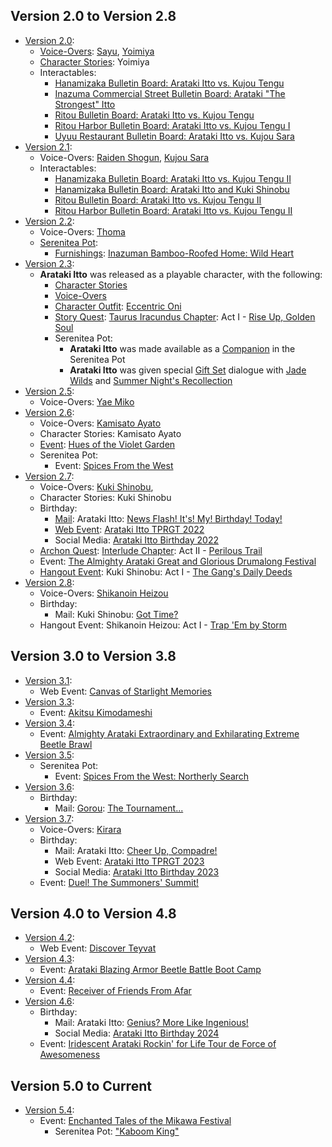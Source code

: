 {{Stub|Add in-game mentions in Furnishings, quests, and descriptions, if they exist. Add video references, such as Teasers, Trailers, Collected Miscellany and also (potentially) all Web Event appearances, Comic/Shorts appearances. External media in which a character only briefly appears but doesn't actually have anything of substance in it (e.g., the majority of Character Shorts, cameos in other characters' Character Demos) should not be added.}}
{{Lore History Intro}}

==Version 2.0 to Version 2.8==

* [[Version 2.0]]:
** [[Arataki_Itto/Lore#Character_Mentions|Voice-Overs]]: [[Sayu]], [[Yoimiya]]
** [[Arataki_Itto/Lore#Character_Mentions|Character Stories]]: Yoimiya
** Interactables: 
*** [[Hanamizaka_Bulletin_Board#Arataki_Itto_vs._Kujou_Tengu|Hanamizaka Bulletin Board: Arataki Itto vs. Kujou Tengu]]
*** [[Inazuma_Commercial_Street_Bulletin_Board#Arataki_"The_Strongest"_Itto|Inazuma Commercial Street Bulletin Board: Arataki "The Strongest" Itto]]
*** [[Ritou_Bulletin_Board#Arataki_Itto_vs._Kujou_Tengu|Ritou Bulletin Board: Arataki Itto vs. Kujou Tengu]]
*** [[Ritou_Harbor_Bulletin_Board#Arataki_Itto_vs._Kujou_Tengu_I|Ritou Harbor Bulletin Board: Arataki Itto vs. Kujou Tengu I]]
*** [[Uyuu_Restaurant_Bulletin_Board#Arataki_Itto_vs._Kujou_Sara|Uyuu Restaurant Bulletin Board: Arataki Itto vs. Kujou Sara]]
* [[Version 2.1]]:
** Voice-Overs: [[Raiden Shogun]], [[Kujou Sara]]
** Interactables: 
*** [[Hanamizaka_Bulletin_Board#Arataki_Itto_vs._Kujou_Tengu_II|Hanamizaka Bulletin Board: Arataki Itto vs. Kujou Tengu II]]
*** [[Hanamizaka_Bulletin_Board#Arataki_Itto_and_Kuki_Shinobu|Hanamizaka Bulletin Board: Arataki Itto and Kuki Shinobu]]
*** [[Ritou_Bulletin_Board#Arataki_Itto_vs._Kujou_Tengu_II|Ritou Bulletin Board: Arataki Itto vs. Kujou Tengu II]]
*** [[Ritou_Harbor_Bulletin_Board#Arataki_Itto_vs._Kujou_Tengu_II|Ritou Harbor Bulletin Board: Arataki Itto vs. Kujou Tengu II]]
* [[Version 2.2]]: 
** Voice-Overs: [[Thoma]]
** [[Serenitea Pot]]:
*** [[Furnishings]]: [[Inazuman Bamboo-Roofed Home: Wild Heart]]
* [[Version 2.3]]: 
** '''Arataki Itto''' was released as a playable character, with the following:
*** [[Arataki Itto/Lore|Character Stories]]
*** [[Arataki Itto/Voice-Overs|Voice-Overs]]
*** [[Character Outfit]]: [[Eccentric Oni]]
*** [[Story Quest]]: [[Taurus Iracundus Chapter]]: Act I - [[Rise Up, Golden Soul]]
*** Serenitea Pot:
**** '''Arataki Itto''' was made available as a [[Arataki Itto/Companion|Companion]] in the Serenitea Pot
**** '''Arataki Itto''' was given special [[Furnishing_Set#Gift_Sets|Gift Set]] dialogue with [[Jade Wilds]] and [[Summer Night's Recollection]]
* [[Version 2.5]]: 
** Voice-Overs: [[Yae Miko]]
* [[Version 2.6]]: 
** Voice-Overs: [[Kamisato Ayato]]
** Character Stories: Kamisato Ayato
** [[Event]]: [[Hues of the Violet Garden]]
** Serenitea Pot:
*** Event: [[Spices_From_the_West/2022-05-14|Spices From the West]]
* [[Version 2.7]]: 
** Voice-Overs: [[Kuki Shinobu]], 
** Character Stories: Kuki Shinobu
** Birthday:
*** [[Mail]]: Arataki Itto: [[Mail/News_Flash!_It%27s!_My!_Birthday!_Today!_(2022-06-01)|News Flash! It's! My! Birthday! Today!]]
*** [[Web Event]]: [[Taking Pictures and Recounting Good Times/Gallery|Arataki Itto TPRGT 2022]]
*** Social Media: [[Arataki Itto/Gallery#Artwork|Arataki Itto Birthday 2022]]
** [[Archon Quest]]: [[Interlude Chapter]]: Act II - [[Perilous Trail]]
** Event: [[The Almighty Arataki Great and Glorious Drumalong Festival]]
** [[Hangout Event]]: Kuki Shinobu: Act I - [[The Gang's Daily Deeds]]
* [[Version 2.8]]:
** Voice-Overs: [[Shikanoin Heizou]]
** Birthday: 
*** Mail: Kuki Shinobu: [[Mail/Got_Time%3F_(2022-07-27)|Got Time?]]
** Hangout Event: Shikanoin Heizou: Act I - [[Trap 'Em by Storm]]

==Version 3.0 to Version 3.8==

* [[Version 3.1]]:
** Web Event: [[Canvas of Starlight Memories]]
* [[Version 3.3]]:
** Event: [[Akitsu Kimodameshi]]
* [[Version 3.4]]:
** Event: [[Almighty Arataki Extraordinary and Exhilarating Extreme Beetle Brawl]]
* [[Version 3.5]]:
** Serenitea Pot:
*** Event: [[Spices_From_the_West/2023-03-31|Spices From the West: Northerly Search]]
* [[Version 3.6]]:
** Birthday:
*** Mail: [[Gorou]]: [[Mail/The_Tournament..._(2023-05-18)|The Tournament...]]
* [[Version 3.7]]:
** Voice-Overs: [[Kirara]]
** Birthday:
*** Mail: Arataki Itto: [[Mail/Cheer_Up,_Compadre!_(2023-06-01)|Cheer Up, Compadre!]]
*** Web Event: [[Taking Pictures and Recounting Good Times/Gallery|Arataki Itto TPRGT 2023]]
*** Social Media: [[Arataki Itto/Gallery#Artwork|Arataki Itto Birthday 2023]]
** Event: [[Duel! The Summoners' Summit!]]

==Version 4.0 to Version 4.8==

* [[Version 4.2]]:
** Web Event: [[Discover Teyvat]]
* [[Version 4.3]]:
** Event: [[Arataki Blazing Armor Beetle Battle Boot Camp]]
* [[Version 4.4]]:
** Event: [[Receiver of Friends From Afar]]
* [[Version 4.6]]:
** Birthday:
*** Mail: Arataki Itto: [[Mail/Genius%3F_More_Like_Ingenious!_(2024-06-01)|Genius? More Like Ingenious!]]
*** Social Media: [[Arataki Itto/Gallery#Artwork|Arataki Itto Birthday 2024]]
** Event: [[Iridescent Arataki Rockin' for Life Tour de Force of Awesomeness]]

==Version 5.0 to Current==

* [[Version 5.4]]:
** Event: [[Enchanted Tales of the Mikawa Festival]]
*** Serenitea Pot: [["Kaboom King"]]